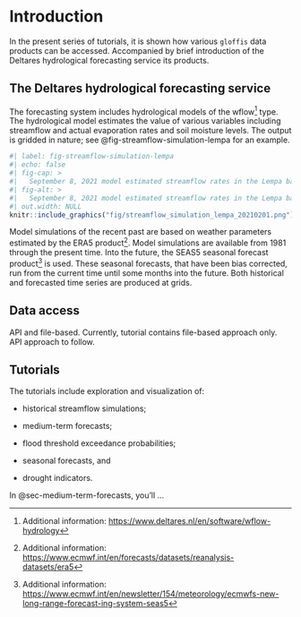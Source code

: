 # Introduction {#sec-introduction}
In the present series of tutorials, it is shown how various `gloffis` data products can be accessed. Accompanied by brief introduction of the Deltares hydrological forecasting service its products.

## The Deltares hydrological forecasting service {#sec-gloffis-intro}
The forecasting system includes hydrological models of the wflow[^1] type. The hydrological model estimates the value of various variables including streamflow and actual evaporation rates and soil moisture levels. The output is gridded in nature; see @fig-streamflow-simulation-lempa for an example.

[^1]: Additional information: [https://www.deltares.nl/en/software/wflow-hydrology](https://www.deltares.nl/en/software/wflow-hydrology)

```r
#| label: fig-streamflow-simulation-lempa
#| echo: false
#| fig-cap: >
#|   September 8, 2021 model estimated streamflow rates in the Lempa basin
#| fig-alt: >
#|   September 8, 2021 model estimated streamflow rates in the Lempa basin
#| out.width: NULL
knitr::include_graphics("fig/streamflow_simulation_lempa_20210201.png")
```

Model simulations of the recent past are based on weather parameters estimated by the ERA5 product[^2]. Model simulations are available from 1981 through the present time. Into the future, the SEAS5 seasonal forecast product[^3] is used. These seasonal forecasts, that have been bias corrected, run from the current time until some months into the future. Both historical and forecasted time series are produced at grids.

[^2]: Additional information: [https://www.ecmwf.int/en/forecasts/datasets/reanalysis-datasets/era5](https://www.ecmwf.int/en/forecasts/datasets/reanalysis-datasets/era5)
[^3]: Additional information: [https://www.ecmwf.int/en/newsletter/154/meteorology/ecmwfs-new-long-range-forecast-ing-system-seas5](https://www.ecmwf.int/en/newsletter/154/meteorology/ecmwfs-new-long-range-forecast-ing-system-seas5)

## Data access
API and file-based. Currently, tutorial contains file-based approach only. API approach to follow.


## Tutorials
The tutorials include exploration and visualization of:

-   historical streamflow simulations;

-   medium-term forecasts;

-   flood threshold exceedance probabilities;

-   seasonal forecasts, and

-   drought indicators.

In @sec-medium-term-forecasts, you'll ...

